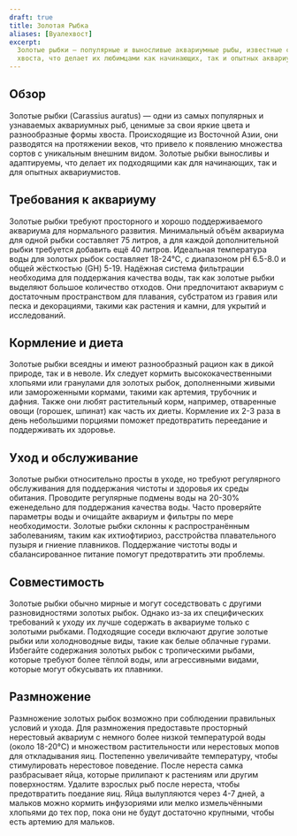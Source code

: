 ```yaml
---
draft: true
title: Золотая Рыбка
aliases: [Вуалехвост]
excerpt:
  Золотые рыбки — популярные и выносливые аквариумные рыбы, известные своими яркими цветами и разнообразными формами
  хвоста, что делает их любимцами как начинающих, так и опытных аквариумистов.
---
```


## Обзор

Золотые рыбки (Carassius auratus) — одни из самых популярных и узнаваемых аквариумных рыб, ценимые за свои яркие цвета и
разнообразные формы хвоста. Происходящие из Восточной Азии, они разводятся на протяжении веков, что привело к появлению
множества сортов с уникальным внешним видом. Золотые рыбки выносливы и адаптируемы, что делает их подходящими как для
начинающих, так и для опытных аквариумистов.

## Требования к аквариуму

Золотые рыбки требуют просторного и хорошо поддерживаемого аквариума для нормального развития. Минимальный объём
аквариума для одной рыбки составляет 75 литров, а для каждой дополнительной рыбки требуется добавить ещё 40 литров.
Идеальная температура воды для золотых рыбок составляет 18-24°C, с диапазоном pH 6.5-8.0 и общей жёсткостью (GH) 5-19.
Надёжная система фильтрации необходима для поддержания качества воды, так как золотые рыбки выделяют большое количество
отходов. Они предпочитают аквариум с достаточным пространством для плавания, субстратом из гравия или песка и
декорациями, такими как растения и камни, для укрытий и исследований.

## Кормление и диета

Золотые рыбки всеядны и имеют разнообразный рацион как в дикой природе, так и в неволе. Их следует кормить
высококачественными хлопьями или гранулами для золотых рыбок, дополненными живыми или замороженными кормами, такими как
артемия, трубочник и дафния. Также они любят растительный корм, например, отваренные овощи (горошек, шпинат) как часть
их диеты. Кормление их 2-3 раза в день небольшими порциями поможет предотвратить переедание и поддерживать их здоровье.

## Уход и обслуживание

Золотые рыбки относительно просты в уходе, но требуют регулярного обслуживания для поддержания чистоты и здоровья их
среды обитания. Проводите регулярные подмены воды на 20-30% еженедельно для поддержания качества воды. Часто проверяйте
параметры воды и очищайте аквариум и фильтры по мере необходимости. Золотые рыбки склонны к распространённым
заболеваниям, таким как ихтиофтириоз, расстройства плавательного пузыря и гниение плавников. Поддержание чистоты воды и
сбалансированное питание помогут предотвратить эти проблемы.

## Совместимость

Золотые рыбки обычно мирные и могут соседствовать с другими разновидностями золотых рыбок. Однако из-за их специфических
требований к уходу их лучше содержать в аквариуме только с золотыми рыбками. Подходящие соседи включают другие золотые
рыбки или холодноводные виды, такие как белые облачные гурами. Избегайте содержания золотых рыбок с тропическими рыбами,
которые требуют более тёплой воды, или агрессивными видами, которые могут обкусывать их плавники.

## Размножение

Размножение золотых рыбок возможно при соблюдении правильных условий и ухода. Для размножения предоставьте просторный
нерестовый аквариум с немного более низкой температурой воды (около 18-20°C) и множеством растительности или нерестовых
мопов для откладывания яиц. Постепенно увеличивайте температуру, чтобы стимулировать нерестовое поведение. После нереста
самка разбрасывает яйца, которые прилипают к растениям или другим поверхностям. Удалите взрослых рыб после нереста,
чтобы предотвратить поедание яиц. Яйца вылупляются через 4-7 дней, а мальков можно кормить инфузориями или мелко
измельчёнными хлопьями до тех пор, пока они не будут достаточно крупными, чтобы есть артемию для мальков.
